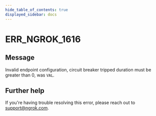 ```yaml
---
hide_table_of_contents: true
displayed_sidebar: docs
---
```



# ERR_NGROK_1616

## Message

Invalid endpoint configuration, circuit breaker tripped duration must be greater than 0, was `VAL`.

<ErrorDetails error="err_ngrok_1616" />

## Further help

If you're having trouble resolving this error, please reach out to [support@ngrok.com](mailto:support@ngrok.com?subject=Help%20with%20ERR_NGROK_1616).

